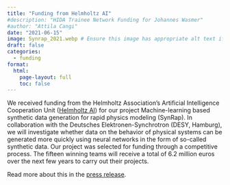 ```yaml
---
title: "Funding from Helmholtz AI"
#description: "HIDA Trainee Network Funding for Johannes Wasmer"
#author: "Attila Cangi"
date: "2021-06-15"
image: Synrap_2021.webp # Ensure this image has appropriate alt text if used directly in content
draft: false
categories:
  - funding
format:
  html:
    page-layout: full
    toc: false
---
```


We received funding from the Helmholtz Association's Artificial Intelligence Cooperation Unit ([Helmholtz AI](https://www.helmholtz.ai/){target="_blank"}) for our project Machine-learning based synthetic data generation for rapid physics modeling (SynRap). In collaboration with the Deutsches Elektronen-Synchrotron (DESY, Hamburg), we will investigate whether data on the behavior of physical systems can be generated more quickly using neural networks in the form of so-called synthetic data. Our project was selected for funding through a competitive process. The fifteen winning teams will receive a total of 6.2 million euros over the next few years to carry out their projects.

Read more about this in the [press release](https://www.hzdr.de/db/Cms?pOid=63571&pNid=0&pLang=en){target="_blank"}.
